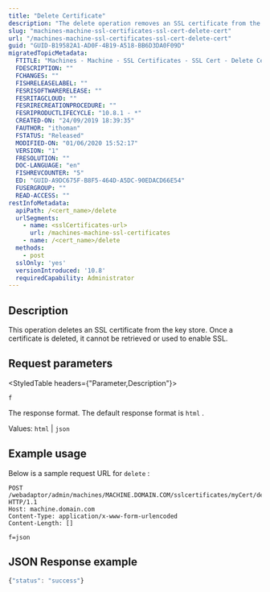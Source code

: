 ```yaml
---
title: "Delete Certificate"
description: "The delete operation removes an SSL certificate from the server's key store."
slug: "machines-machine-ssl-certificates-ssl-cert-delete-cert"
url: "/machines-machine-ssl-certificates-ssl-cert-delete-cert"
guid: "GUID-B19582A1-AD0F-4B19-A518-BB6D3DA0F09D"
migratedTopicMetadata:
  FTITLE: "Machines - Machine - SSL Certificates - SSL Cert - Delete Cert"
  FDESCRIPTION: ""
  FCHANGES: ""
  FISHRELEASELABEL: ""
  FESRISOFTWARERELEASE: ""
  FESRITAGCLOUD: ""
  FESRIRECREATIONPROCEDURE: ""
  FESRIPRODUCTLIFECYCLE: "10.8.1 - *"
  CREATED-ON: "24/09/2019 18:39:35"
  FAUTHOR: "ithoman"
  FSTATUS: "Released"
  MODIFIED-ON: "01/06/2020 15:52:17"
  VERSION: "1"
  FRESOLUTION: ""
  DOC-LANGUAGE: "en"
  FISHREVCOUNTER: "5"
  ED: "GUID-A9DC675F-B8F5-464D-A5DC-90EDACD66E54"
  FUSERGROUP: ""
  READ-ACCESS: ""
restInfoMetadata:
  apiPath: /<cert_name>/delete
  urlSegments:
    - name: <sslCertificates-url>
      url: /machines-machine-ssl-certificates
    - name: /<cert_name>/delete
  methods:
    - post
  sslOnly: 'yes'
  versionIntroduced: '10.8'
  requiredCapability: Administrator
---
```


## Description

This operation deletes an SSL certificate from the key store. Once a certificate is deleted, it cannot be retrieved or used to enable SSL.

## Request parameters

<StyledTable headers={"Parameter,Description"}>

<StyledTableRow>

<StyledTableCell cellStyle="markdown">

`f` 

</StyledTableCell>

<StyledTableCell cellStyle="markdown">

The response format. The default response format is `html` . 

Values: `html`  \| `json` 

</StyledTableCell>

</StyledTableRow>

</StyledTable>

## Example usage

Below is a sample request URL for `delete` :

```other
POST /webadaptor/admin/machines/MACHINE.DOMAIN.COM/sslcertificates/myCert/delete HTTP/1.1
Host: machine.domain.com
Content-Type: application/x-www-form-urlencoded
Content-Length: []

f=json
```

 

## JSON Response example

```javascript
{"status": "success"}
```

 
